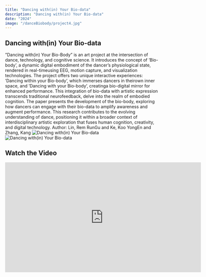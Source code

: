 ```yaml
---
title: "Dancing with(in) Your Bio-data"
description: "Dancing with(in) Your Bio-data"
date: "2024"
image: "/danceBiobody/project4.jpg"
---
```


## Dancing with(in) Your Bio-data

”Dancing with(in) Your Bio-Body” is an art project at the intersection of dance, technology, and cognitive science. It introduces the concept of ’Bio-body’, a dynamic digital embodiment of the dancer’s physiological state, rendered in real-timeusing EEG, motion capture, and visualization technologies. The project offers two unique interactive experiences: ’Dancing within your Bio-body’, which immerses dancers in theirown inner space, and ’Dancing with your Bio-body’, creatinga bio-digital mirror for enhanced performance. This integration of bio-data with artistic expression transcends traditional neurofeedback, delve into the realm of embodied cognition. The paper presents the development of the bio-body, exploring how dancers can engage with their bio-data to amplify awareness and augment performance. This research contributes to the evolving understanding of dance, positioning it within a broader context of interdisciplinary artistic exploration that fuses human cognition, creativity, and digital technology.
Author: Lin, Rem RunGu and Ke, Koo YongEn and Zhang, Kang
![Dancing with(in) Your Bio-data](/danceBiobody/project4_1.jpg)
![Dancing with(in) Your Bio-data](/danceBiobody/project4_2.jpg)

## Watch the Video

<iframe src="https://player.vimeo.com/video/866659029" width="640" height="360" frameborder="0" allow="autoplay; fullscreen; picture-in-picture" allowfullscreen></iframe>